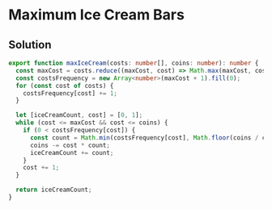# Maximum Ice Cream Bars

## Solution

```typescript filename="solution.ts" copy 
export function maxIceCream(costs: number[], coins: number): number {
  const maxCost = costs.reduce((maxCost, cost) => Math.max(maxCost, cost), 0);
  const costsFrequency = new Array<number>(maxCost + 1).fill(0);
  for (const cost of costs) {
    costsFrequency[cost] += 1;
  }

  let [iceCreamCount, cost] = [0, 1];
  while (cost <= maxCost && cost <= coins) {
    if (0 < costsFrequency[cost]) {
      const count = Math.min(costsFrequency[cost], Math.floor(coins / cost));
      coins -= cost * count;
      iceCreamCount += count;
    }
    cost += 1;
  }

  return iceCreamCount;
}
```